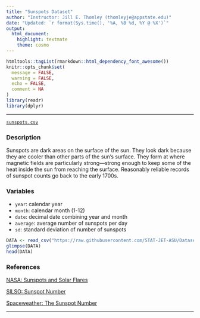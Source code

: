 ```yaml
---
title: "Sunspots Dataset"
author: "Instructor: Jill E. Thomley (thomleyje@appstate.edu)"
date: "Updated: `r format(Sys.time(), '%A, %B %d, %Y @ %X')`"
output: 
  html_document: 
    highlight: textmate
    theme: cosmo
---
```


```r
htmltools::tagList(rmarkdown::html_dependency_font_awesome())
knitr::opts_chunk$set(
  message = FALSE,
  warning = FALSE,
  echo = FALSE,
  comment = NA
)
library(readr)
library(dplyr)
```
<hr>

<i class="fas fa-database"></i> [`sunspots.csv`](https://raw.githubusercontent.com/STAT-JET-ASU/Datasets/master/Instructor/sunspots.csv)

### Description

Sunspots are dark areas on the surface of the sun. They look dark because they are cooler than other parts of the sun’s surface. They form at where magnetic fields are particularly strong---strong enough to keep some of the heat inside the sun from reaching the surface. Reasonably reliable records of sunspot counts go back to the early 1700s.

### Variables

* `year`: calendar year
* `month`: calendar month (1-12)
* `date`: decimal date combining year and month
* `average`: average number of sunspots per day
* `sd`: standard deviation of number of sunspots

```r
DATA <- read_csv("https://raw.githubusercontent.com/STAT-JET-ASU/Datasets/master/Instructor/sunspots.csv")
glimpse(DATA)
head(DATA)
```

### References

[NASA: Sunspots and Solar Flares](https://spaceplace.nasa.gov/solar-activity/en/)

[SILSO: Sunspot Number](https://www.sidc.be/silso/datafiles#total)

[Spaceweather: The Sunspot Number](https://spaceweather.com/glossary/sunspotnumber.html)

<hr>
